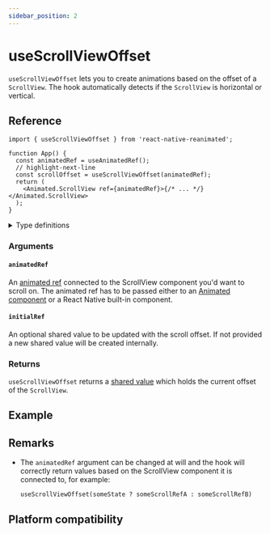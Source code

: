 ```yaml
---
sidebar_position: 2
---
```


# useScrollViewOffset

`useScrollViewOffset` lets you to create animations based on the offset of a `ScrollView`.
The hook automatically detects if the `ScrollView` is horizontal or vertical.

## Reference

```tsx
import { useScrollViewOffset } from 'react-native-reanimated';

function App() {
  const animatedRef = useAnimatedRef();
  // highlight-next-line
  const scrollOffset = useScrollViewOffset(animatedRef);
  return (
    <Animated.ScrollView ref={animatedRef}>{/* ... */}</Animated.ScrollView>
  );
}
```

<details>
<summary>Type definitions</summary>

```typescript
function useScrollViewOffset(
  animatedRef: AnimatedRef<AnimatedScrollView>,
  initialRef?: SharedValue<number>
): SharedValue<number>;
```

</details>

### Arguments

#### `animatedRef`

An [animated ref](/docs/next/core/useAnimatedRef#returns) connected to the ScrollView component you'd want to scroll on. The animated ref has to be passed either to an [Animated component](/docs/next/fundamentals/glossary#animated-component) or a React Native built-in component.

#### `initialRef` <Optional/>

An optional shared value to be updated with the scroll offset. If not provided a new shared value will be created internally.

### Returns

`useScrollViewOffset` returns a [shared value](/docs/next/fundamentals/glossary#shared-value) which holds the current offset of the `ScrollView`.

## Example


<InteractiveExample
  src={ScrollViewOffsetSrc}
  component={ScrollViewOffset}
  showCode
/>

## Remarks

- The `animatedRef` argument can be changed at will and the hook will correctly return values based on the ScrollView component it is connected to, for example:

  `useScrollViewOffset(someState ? someScrollRefA : someScrollRefB)`

## Platform compatibility

<PlatformCompatibility android ios web />
